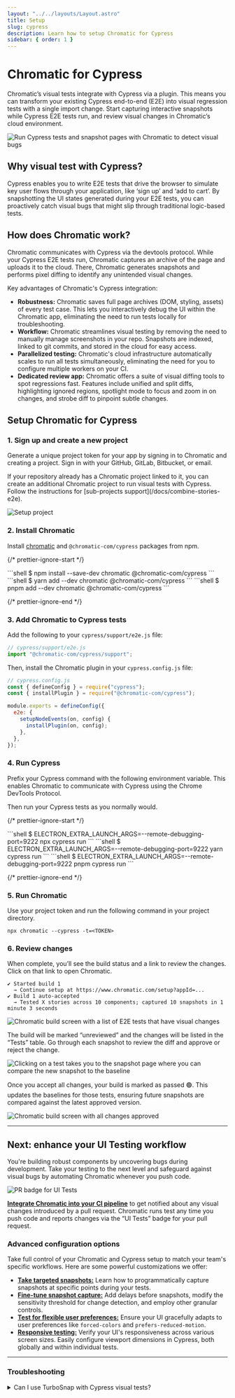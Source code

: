 ```yaml
---
layout: "../../layouts/Layout.astro"
title: Setup
slug: cypress
description: Learn how to setup Chromatic for Cypress
sidebar: { order: 1 }
---
```



# Chromatic for Cypress

Chromatic’s visual tests integrate with Cypress via a plugin. This means you can transform your existing Cypress end-to-end (E2E) into visual regression tests with a single import change. Start capturing interactive snapshots while Cypress E2E tests run, and review visual changes in Chromatic’s cloud environment.

![Run Cypress tests and snapshot pages with Chromatic to detect visual bugs](../../images/workflow-cypress-visual-test.png)

## Why visual test with Cypress?

Cypress enables you to write E2E tests that drive the browser to simulate key user flows through your application, like ‘sign up’ and ‘add to cart’. By snapshotting the UI states generated during your E2E tests, you can proactively catch visual bugs that might slip through traditional logic-based tests.

## How does Chromatic work?

Chromatic communicates with Cypress via the devtools protocol. While your Cypress E2E tests run, Chromatic captures an archive of the page and uploads it to the cloud. There, Chromatic generates snapshots and performs pixel diffing to identify any unintended visual changes.

Key advantages of Chromatic's Cypress integration:

- **Robustness:** Chromatic saves full page archives (DOM, styling, assets) of every test case. This lets you interactively debug the UI within the Chromatic app, eliminating the need to run tests locally for troubleshooting.
- **Workflow:** Chromatic streamlines visual testing by removing the need to manually manage screenshots in your repo. Snapshots are indexed, linked to git commits, and stored in the cloud for easy access.
- **Parallelized testing:** Chromatic's cloud infrastructure automatically scales to run all tests simultaneously, eliminating the need for you to configure multiple workers on your CI.
- **Dedicated review app:** Chromatic offers a suite of visual diffing tools to spot regressions fast. Features include unified and split diffs, highlighting ignored regions, spotlight mode to focus and zoom in on changes, and strobe diff to pinpoint subtle changes.

## Setup Chromatic for Cypress

### 1. Sign up and create a new project

Generate a unique project token for your app by signing in to Chromatic and creating a project. Sign in with your GitHub, GitLab, Bitbucket, or email.

<div class="callout">
  If your repository already has a Chromatic project linked to it, you can
  create an additional Chromatic project to run visual tests with Cypress.
  Follow the instructions for [sub-projects support](/docs/combine-stories-e2e).
</div>

<DemoChromaticUnlinked />

![Setup project](../../images/setup-cypress.png)

### 2. Install Chromatic

Install [chromatic](https://www.npmjs.com/package/chromatic) and `@chromatic-com/cypress` packages from npm.

{/* prettier-ignore-start */}

<InstallSnippets>
  <Fragment slot="npm">
  ```shell
  $ npm install --save-dev chromatic @chromatic-com/cypress
  ```
  </Fragment>
  <Fragment slot="yarn">
  ```shell
  $ yarn add --dev chromatic @chromatic-com/cypress
  ```
  </Fragment>
  <Fragment slot="pnpm">
  ```shell
  $ pnpm add --dev chromatic @chromatic-com/cypress
  ```
  </Fragment>
</InstallSnippets>

{/* prettier-ignore-end */}

### 3. Add Chromatic to Cypress tests

Add the following to your `cypress/support/e2e.js` file:

```js
// cypress/support/e2e.js
import "@chromatic-com/cypress/support";
```

Then, install the Chromatic plugin in your `cypress.config.js` file:

```js
// cypress.config.js
const { defineConfig } = require("cypress");
const { installPlugin } = require("@chromatic-com/cypress");

module.exports = defineConfig({
  e2e: {
    setupNodeEvents(on, config) {
      installPlugin(on, config);
    },
  },
});
```

### 4. Run Cypress

Prefix your Cypress command with the following environment variable. This enables Chromatic to communicate with Cypress using the Chrome DevTools Protocol.

Then run your Cypress tests as you normally would.

{/* prettier-ignore-start */}

<InstallSnippets>
  <Fragment slot="npm">
  ```shell
  $ ELECTRON_EXTRA_LAUNCH_ARGS=--remote-debugging-port=9222 npx cypress run
  ```
  </Fragment>
  <Fragment slot="yarn">
  ```shell
  $ ELECTRON_EXTRA_LAUNCH_ARGS=--remote-debugging-port=9222 yarn cypress run
  ```
  </Fragment>
  <Fragment slot="pnpm">
  ```shell
  $ ELECTRON_EXTRA_LAUNCH_ARGS=--remote-debugging-port=9222 pnpm cypress run
  ```
  </Fragment>
</InstallSnippets>

{/* prettier-ignore-end */}

### 5. Run Chromatic

Use your project token and run the following command in your project directory.

```shell
npx chromatic --cypress -t=<TOKEN>
```

<RunE2E type="Cypress" />

### 6. Review changes

When complete, you’ll see the build status and a link to review the changes. Click on that link to open Chromatic.

```shell
✔ Started build 1
  → Continue setup at https://www.chromatic.com/setup?appId=...
✔ Build 1 auto-accepted
  → Tested X stories across 10 components; captured 10 snapshots in 1 minute 3 seconds
```

![Chromatic build screen with a list of E2E tests that have visual changes](../../images/build-test-unreviewed-e2e.png)

The build will be marked “unreviewed” and the changes will be listed in the “Tests” table. Go through each snapshot to review the diff and approve or reject the change.

![Clicking on a test takes you to the snapshot page where you can compare the new snapshot to the baseline](../../images/snapshot-unreviewed-e2e.png)

Once you accept all changes, your build is marked as passed 🟢. This updates the baselines for those tests, ensuring future snapshots are compared against the latest approved version.

![Chromatic build screen with all changes approved](../../images/build-test-reviewed-e2e.png)

---

## Next: enhance your UI Testing workflow

You're building robust components by uncovering bugs during development. Take your testing to the next level and safeguard against visual bugs by automating Chromatic whenever you push code.

![PR badge for UI Tests](../../images/prbadge-test.png)

[**Integrate Chromatic into your CI pipeline**](/docs/ci) to get notified about any visual changes introduced by a pull request. Chromatic runs test any time you push code and reports changes via the “UI Tests” badge for your pull request.

### Advanced configuration options

Take full control of your Chromatic and Cypress setup to match your team's specific workflows. Here are some powerful customizations we offer:

- [**Take targeted snapshots:**](/docs/cypress/targeted-snapshots) Learn how to programmatically capture snapshots at specific points during your tests.
- [**Fine-tune snapshot capture:**](/docs/cypress/configure/#chromatic-options) Add delays before snapshots, modify the sensitivity threshold for change detection, and employ other granular controls.
- [**Test for flexible user preferences:**](/docs/media-features/#media-features) Ensure your UI gracefully adapts to user preferences like `forced-colors` and `prefers-reduced-motion`.
- [**Responsive testing:**](/docs/cypress/configure/#viewports) Verify your UI's responsiveness across various screen sizes. Easily configure viewport dimensions in Cypress, both globally and within individual tests.

---

### Troubleshooting

<TroubleshootingSetup />

<details>
<summary id="turbosnap-support">Can I use TurboSnap with Cypress visual tests?</summary>

No. Cypress is a "black box" tool that tests your fully built app UI in a browser. TurboSnap is incompatible with this testing methodology because it requires tracking code changes and git history to identify the UI that's likely to change. We would love to integrate TurboSnap and Cypress but it isn't technically feasible right now.

</details>
